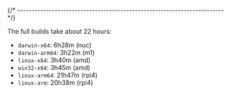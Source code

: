
{/* ------------------------------------------------------------------------ */}

The full builds take about 22 hours:

- `darwin-x64`: 6h28m (nuc)
- `darwin-arm64`: 3h22m (m1)
- `linux-x64`: 3h40m (amd)
- `win32-x64`: 3h45m (amd)
- `linux-arm64`: 21h47m (rpi4)
- `linux-arm`: 20h38m (rpi4)
